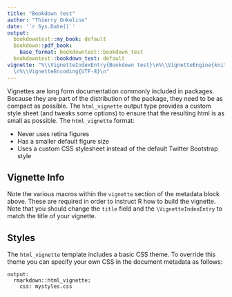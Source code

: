 ```yaml
---
title: "Bookdown test"
author: "Thierry Onkelinx"
date: '`r Sys.Date()`'
output:
  bookdowntest::my_book: default
  bookdown::pdf_book:
    base_format: bookdowntest::bookdown_test
  bookdowntest::bookdown_test: default
vignette: "%\\VignetteIndexEntry{Bookdown test}\n%\\VignetteEngine{knitr::rmarkdown}
  \n%\\VignetteEncoding{UTF-8}\n"
---
```


Vignettes are long form documentation commonly included in packages. Because they are part of the distribution of the package, they need to be as compact as possible. The `html_vignette` output type provides a custom style sheet (and tweaks some options) to ensure that the resulting html is as small as possible. The `html_vignette` format:

- Never uses retina figures
- Has a smaller default figure size
- Uses a custom CSS stylesheet instead of the default Twitter Bootstrap style

## Vignette Info

Note the various macros within the `vignette` section of the metadata block above. These are required in order to instruct R how to build the vignette. Note that you should change the `title` field and the `\VignetteIndexEntry` to match the title of your vignette.

## Styles

The `html_vignette` template includes a basic CSS theme. To override this theme you can specify your own CSS in the document metadata as follows:

    output: 
      rmarkdown::html_vignette:
        css: mystyles.css
